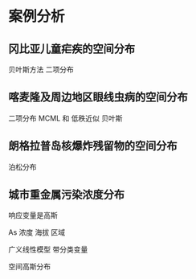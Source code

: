 # 案例分析

## 冈比亚儿童疟疾的空间分布

贝叶斯方法
二项分布

## 喀麦隆及周边地区眼线虫病的空间分布

二项分布
MCML 和 低秩近似 贝叶斯

## 朗格拉普岛核爆炸残留物的空间分布

泊松分布

## 城市重金属污染浓度分布


响应变量是高斯

As 浓度 海拔 区域

广义线性模型  带分类变量

空间高斯分布

